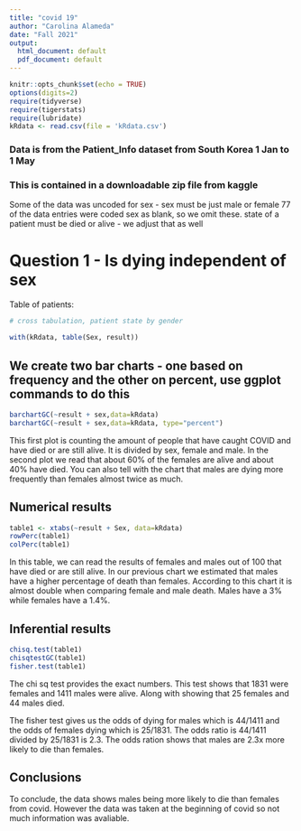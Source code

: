 ```yaml
---
title: "covid 19"
author: "Carolina Alameda"
date: "Fall 2021"
output:
  html_document: default
  pdf_document: default
---
```


```r
knitr::opts_chunk$set(echo = TRUE)
options(digits=2)
require(tidyverse)
require(tigerstats)
require(lubridate)
kRdata <- read.csv(file = 'kRdata.csv')
```
### Data is from the Patient_Info dataset from South Korea 1 Jan to 1 May 
### This is contained in a downloadable zip file from kaggle

Some of the data was uncoded for sex - sex must be just male or female
77 of the data entries were coded sex  as blank, so we omit these.
state of a patient must be died or alive - we adjust that as well   
  
# Question 1 - Is dying independent of sex




Table of patients:
```r

# cross tabulation, patient state by gender

with(kRdata, table(Sex, result))

```

## We create two bar charts - one based on frequency and the other on percent, use ggplot commands to do this

```r
barchartGC(~result + sex,data=kRdata)
barchartGC(~result + sex,data=kRdata, type="percent")
```

This first plot is counting the amount of people that have caught COVID and have died or are still alive. It is divided by sex, female and male. In the second plot we read that about 60% of the females are alive and about 40% have died. You can also tell with the chart that males are dying more frequently than females almost twice as much.




  
## Numerical results

```r
table1 <- xtabs(~result + Sex, data=kRdata)
rowPerc(table1)
colPerc(table1)
```

In this table, we can read the results of females and males out of 100 that have died or are still alive. In our previous chart we estimated that males have a higher percentage of death than females. According to this chart it is almost double when comparing female and male death. Males have a 3% while females have a 1.4%.

## Inferential results 

```r
chisq.test(table1)
chisqtestGC(table1)
fisher.test(table1)
```

The chi sq test provides the exact numbers. This test shows that 1831 were females and 1411 males were alive. Along with showing that 25 females and 44 males died.

The fisher test gives us the odds of dying for males which is 44/1411 and the odds of females dying which is 25/1831. The odds ratio is 44/1411 divided by 25/1831 is 2.3. The odds ration shows that males are 2.3x more likely to die than females.

## Conclusions

To conclude, the data shows males being more likely to die than females from covid. However the data was taken at the beginning of covid so not much information was avaliable. 




